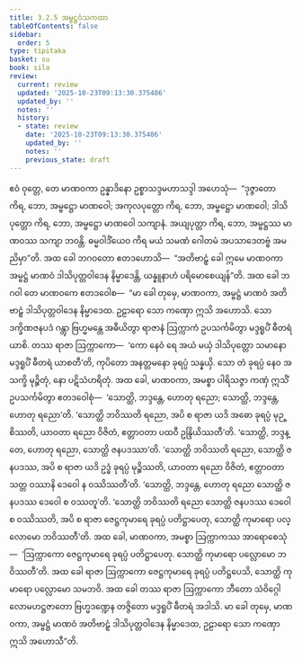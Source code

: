 ```yaml
---
title: 3.2.5 အမ္ဗဋ္ဌဝံသကထာ
tableOfContents: false
sidebar:
  order: 5
type: tipitaka
basket: su
book: sila
review:
  current: review
  updated: '2025-10-23T09:13:30.375406'
  updated_by: ''
  notes: ''
  history:
  - state: review
    date: '2025-10-23T09:13:30.375406'
    updated_by: ''
    notes: ''
    previous_state: draft
---
```



<ReviewStatus review={frontmatter.review} showDetails={true} />

<HypothesisAnnotation frontmatter={frontmatter} />

<DynamicBreadcrumb />

<Division number="273" book="sila" e="ch" v="6" p="90">

<Paragraph number="373" book="sila">
ဧဝံ ဝုတ္တေ, တေ မာဏဝကာ ဥန္နာဒိနော ဥစ္စာသဒ္ဒမဟာသဒ္ဒါ အဟေသုံ—  “ဒုဇ္ဇာတော ကိရ, ဘော, အမ္ဗဋ္ဌော မာဏဝေါ; အကုလပုတ္တော ကိရ, ဘော, အမ္ဗဋ္ဌော မာဏဝေါ; ဒါသိပုတ္တော ကိရ, ဘော, အမ္ဗဋ္ဌော မာဏဝေါ သကျာနံ. အယျပုတ္တာ ကိရ, ဘော, အမ္ဗဋ္ဌဿ မာဏဝဿ သကျာ ဘဝန္တိ. ဓမ္မဝါဒိံယေဝ ကိရ မယံ သမဏံ ဂေါတမံ အပသာဒေတဗ္ဗံ အမညိမှာ”တိ.
</Paragraph>

</Division>
<Division number="274" book="sila" e="ch" v="6" p="90">

<Paragraph number="374" book="sila">
အထ ခေါ ဘဂဝတော ဧတဒဟောသိ—  “အတိဗာဠှံ ခေါ ဣမေ မာဏဝကာ အမ္ဗဋ္ဌံ မာဏဝံ ဒါသိပုတ္တဝါဒေန နိမ္မာဒေန္တိ, ယန္နူနာဟံ ပရိမောစေယျန်”တိ. အထ ခေါ ဘဂဝါ တေ မာဏဝကေ ဧတဒဝေါစ—  “မာ ခေါ တုမှေ, မာဏဝကာ, အမ္ဗဋ္ဌံ မာဏဝံ အတိဗာဠှံ ဒါသိပုတ္တဝါဒေန နိမ္မာဒေထ. ဥဠာရော သော ကဏှော ဣသိ အဟောသိ. သော ဒက္ခိဏဇနပဒံ ဂန္တွာ ဗြဟ္မမန္တေ အဓီယိတွာ ရာဇာနံ ဩက္ကာကံ ဥပသင်္ကမိတွာ မဒ္ဒရူပိံ ဓီတရံ ယာစိ. တဿ ရာဇာ ဩက္ကာကော—  ‘ကော နေဝံ ရေ အယံ မယှံ ဒါသိပုတ္တော သမာနော မဒ္ဒရူပိံ ဓီတရံ ယာစတီ’တိ, ကုပိတော အနတ္တမနော ခုရပ္ပံ သန္နယှိ. သော တံ ခုရပ္ပံ နေဝ အသက္ခိ မုဉ္စိတုံ, နော ပဋိသံဟရိတုံ.
</Paragraph>

<Paragraph number="375" book="sila">
အထ ခေါ, မာဏဝကာ, အမစ္စာ ပါရိသဇ္ဇာ ကဏှံ ဣသိံ ဥပသင်္ကမိတွာ ဧတဒဝေါစုံ—  ‘သောတ္ထိ, ဘဒ္ဒန္တေ, ဟောတု ရညော; သောတ္ထိ, ဘဒ္ဒန္တေ, ဟောတု ရညော’တိ. ‘သောတ္ထိ ဘဝိဿတိ ရညော, အပိ စ ရာဇာ ယဒိ အဓော ခုရပ္ပံ မုဉ္စိဿတိ, ယာဝတာ ရညော ဝိဇိတံ, ဧတ္တာဝတာ ပထဝီ ဥန္ဒြိယိဿတီ’တိ. ‘သောတ္ထိ, ဘဒ္ဒန္တေ, ဟောတု ရညော, သောတ္ထိ ဇနပဒဿာ’တိ. ‘သောတ္ထိ ဘဝိဿတိ ရညော, သောတ္ထိ ဇနပဒဿ, အပိ စ ရာဇာ ယဒိ ဥဒ္ဓံ ခုရပ္ပံ မုဉ္စိဿတိ, ယာဝတာ ရညော ဝိဇိတံ, ဧတ္တာဝတာ သတ္တ ဝဿာနိ ဒေဝေါ န ဝဿိဿတီ’တိ. ‘သောတ္ထိ, ဘဒ္ဒန္တေ, ဟောတု ရညော သောတ္ထိ ဇနပဒဿ ဒေဝေါ စ ဝဿတူ’တိ. ‘သောတ္ထိ ဘဝိဿတိ ရညော သောတ္ထိ ဇနပဒဿ ဒေဝေါ စ ဝဿိဿတိ, အပိ စ ရာဇာ ဇေဋ္ဌကုမာရေ ခုရပ္ပံ ပတိဋ္ဌာပေတု, သောတ္ထိ ကုမာရော ပလ္လောမော ဘဝိဿတီ’တိ. အထ ခေါ, မာဏဝကာ, အမစ္စာ ဩက္ကာကဿ အာရောစေသုံ—  ‘ဩက္ကာကော ဇေဋ္ဌကုမာရေ ခုရပ္ပံ ပတိဋ္ဌာပေတု. သောတ္ထိ ကုမာရော ပလ္လောမော ဘဝိဿတီ’တိ. အထ ခေါ ရာဇာ ဩက္ကာကော ဇေဋ္ဌကုမာရေ ခုရပ္ပံ ပတိဋ္ဌပေသိ, သောတ္ထိ ကုမာရော ပလ္လောမော သမဘဝိ. အထ ခေါ တဿ ရာဇာ ဩက္ကာကော ဘီတော သံဝိဂ္ဂေါ လောမဟဋ္ဌဇာတော ဗြဟ္မဒဏ္ဍေန တဇ္ဇိတော မဒ္ဒရူပိံ ဓီတရံ အဒါသိ. မာ ခေါ တုမှေ, မာဏဝကာ, အမ္ဗဋ္ဌံ မာဏဝံ အတိဗာဠှံ ဒါသိပုတ္တဝါဒေန နိမ္မာဒေထ, ဥဠာရော သော ကဏှော ဣသိ အဟောသီ”တိ.
</Paragraph>
</Division>